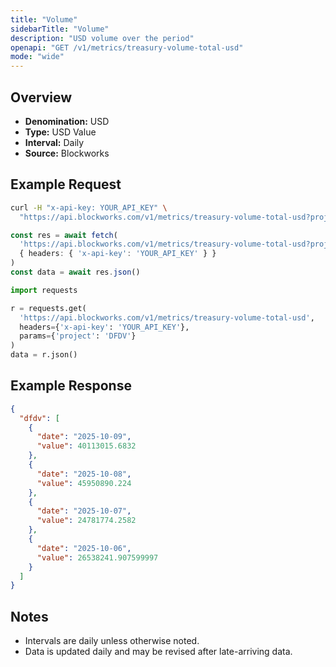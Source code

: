 ```yaml
---
title: "Volume"
sidebarTitle: "Volume"
description: "USD volume over the period"
openapi: "GET /v1/metrics/treasury-volume-total-usd"
mode: "wide"
---
```


## Overview

- **Denomination:** USD
- **Type:** USD Value
- **Interval:** Daily
- **Source:** Blockworks

## Example Request

<CodeGroup>

```bash cURL
curl -H "x-api-key: YOUR_API_KEY" \
  "https://api.blockworks.com/v1/metrics/treasury-volume-total-usd?project=DFDV"
```

```typescript TypeScript
const res = await fetch(
  'https://api.blockworks.com/v1/metrics/treasury-volume-total-usd?project=DFDV',
  { headers: { 'x-api-key': 'YOUR_API_KEY' } }
)
const data = await res.json()
```

```python Python
import requests

r = requests.get(
  'https://api.blockworks.com/v1/metrics/treasury-volume-total-usd',
  headers={'x-api-key': 'YOUR_API_KEY'},
  params={'project': 'DFDV'}
)
data = r.json()
```

</CodeGroup>

## Example Response

```json
{
  "dfdv": [
    {
      "date": "2025-10-09",
      "value": 40113015.6832
    },
    {
      "date": "2025-10-08",
      "value": 45950890.224
    },
    {
      "date": "2025-10-07",
      "value": 24781774.2582
    },
    {
      "date": "2025-10-06",
      "value": 26538241.907599997
    }
  ]
}
```

## Notes
- Intervals are daily unless otherwise noted.
- Data is updated daily and may be revised after late-arriving data.